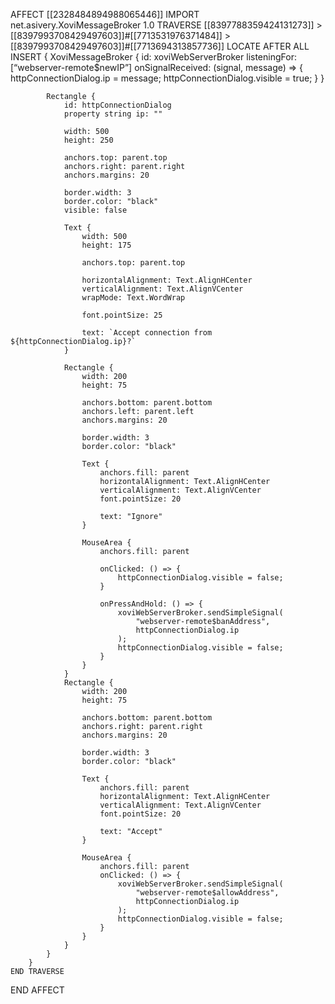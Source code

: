 AFFECT [[2328484894988065446]]
    IMPORT net.asivery.XoviMessageBroker 1.0
    TRAVERSE [[8397788359424131273]] > [[8397993708429497603]]#[[7713531976371484]] > [[8397993708429497603]]#[[7713694313857736]]
        LOCATE AFTER ALL
        INSERT {
            XoviMessageBroker {
                id: xoviWebServerBroker
                listeningFor: ["webserver-remote$newIP"]
                onSignalReceived: (signal, message) => {
                    httpConnectionDialog.ip = message;
                    httpConnectionDialog.visible = true;
                }
            }

            Rectangle {
                id: httpConnectionDialog
                property string ip: ""

                width: 500
                height: 250

                anchors.top: parent.top
                anchors.right: parent.right
                anchors.margins: 20

                border.width: 3
                border.color: "black"
                visible: false

                Text {
                    width: 500
                    height: 175

                    anchors.top: parent.top

                    horizontalAlignment: Text.AlignHCenter
                    verticalAlignment: Text.AlignVCenter
                    wrapMode: Text.WordWrap

                    font.pointSize: 25

                    text: `Accept connection from ${httpConnectionDialog.ip}?`
                }

                Rectangle {
                    width: 200
                    height: 75

                    anchors.bottom: parent.bottom
                    anchors.left: parent.left
                    anchors.margins: 20

                    border.width: 3
                    border.color: "black"

                    Text {
                        anchors.fill: parent
                        horizontalAlignment: Text.AlignHCenter
                        verticalAlignment: Text.AlignVCenter
                        font.pointSize: 20

                        text: "Ignore"
                    }

                    MouseArea {
                        anchors.fill: parent

                        onClicked: () => {
                            httpConnectionDialog.visible = false;
                        }

                        onPressAndHold: () => {
                            xoviWebServerBroker.sendSimpleSignal(
                                "webserver-remote$banAddress",
                                httpConnectionDialog.ip
                            );
                            httpConnectionDialog.visible = false;
                        }
                    }
                }
                Rectangle {
                    width: 200
                    height: 75

                    anchors.bottom: parent.bottom
                    anchors.right: parent.right
                    anchors.margins: 20

                    border.width: 3
                    border.color: "black"

                    Text {
                        anchors.fill: parent
                        horizontalAlignment: Text.AlignHCenter
                        verticalAlignment: Text.AlignVCenter
                        font.pointSize: 20

                        text: "Accept"
                    }

                    MouseArea {
                        anchors.fill: parent
                        onClicked: () => {
                            xoviWebServerBroker.sendSimpleSignal(
                                "webserver-remote$allowAddress",
                                httpConnectionDialog.ip
                            );
                            httpConnectionDialog.visible = false;
                        }
                    }
                }
            }
        }
    END TRAVERSE
END AFFECT
